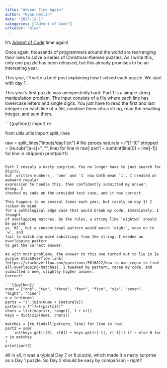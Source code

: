 ```yaml
---
title: "Advent Time Again"
author: "Ryan Heslin"
date: "2023-12-1"
categories: ["Advent of Code"]
urlcolor: "blue"
---
```


It's [Advent of Code](https://adventofcode.com/) time again! 

Once again, thousands of programmers around the world are rearranging their lives 
to solve a series of Christmas-themed puzzles. As I write this, only one puzzle 
has been released, but this already promises to be an interesting year. 

This year, I'll write a brief post explaining how I solved each puzzle. We start with 
day 1.

This year's first puzzle was unexpectedly hard.
Part 1 is a simple string manipulation problem. The input consists of a file where each 
line has lowercase letters and single digits. You just have to read the first 
and last integers on each line of a file, combine them into a string, read the resulting integer, 
and sum them.

```{{python}}
import re

from utils.utils import split_lines

raw = split_lines("inputs/day1.txt")
# No zeroes
naturals = r"[1-9]"
stripped = [re.sub("[a-z]+", "", line) for line in raw]
part1 = sum(int(line[0] + line[-1]) for line in stripped)
print(part1)
```

Part 2 reveals a nasty surprise. You no longer have to just search for digits, 
but _written numbers_. `one` and `1` now both mean `1`. I created an awkward regular 
expression to handle this, then confidently submitted my answer. Wrong. I 
checked my code on the provided test case, and it was correct. 

This happens to me several times each year, but rarely on day 1! I racked my mind 
for a pathological edge case that would break my code. Immediately, I thought 
of overlapping matches. By the rules, a string like `eightwo` should be parsed 
as `82`, but a conventional pattern would match `eight`, move on to `w`, and 
fail to match any more substrings from the string. I needed an overlapping pattern 
to get the correct answer. 

As with most problems, the answer to this one turned out to lie in [a purple StackOverflow link](https://stackoverflow.com/questions/5616822/how-to-use-regex-to-find-all-overlapping-matches). I tweaked my pattern, reran my code, and submitted a new, slightly higher answer. 
Correct!

```{{python}}
nums = ["one", "two", "three", "four", "five", "six", "seven", "eight", "nine"]
n = len(nums)
parts = "|".join(nums + [naturals])
pattern = f"(?=({parts}))"
chars = list(map(str, range(1, 1 + n)))
keys = dict(zip(nums, chars))

matches = [re.findall(pattern, line) for line in raw]
part2 = sum(
    int(keys.get(r[0], r[0]) + keys.get(r[-1], r[-1])) if r else 0 for r in matches
)
print(part2)
```

All in all, it was a typical Day 7 or 8 puzzle, which made it a nasty surprise as 
a Day 1 puzzle. So Day 2 should be easy by comparison - right?
